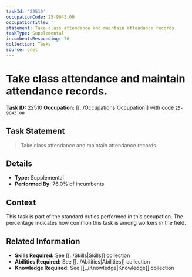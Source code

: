 ```yaml
---
taskId: '22510'
occupationCode: 25-9043.00
occupationTitle: ''
statement: Take class attendance and maintain attendance records.
taskType: Supplemental
incumbentsResponding: 76
collection: Tasks
source: onet
---
```

# Take class attendance and maintain attendance records.

**Task ID:** 22510
**Occupation:** [[../Occupations|Occupation]] with code `25-9043.00`

## Task Statement

> Take class attendance and maintain attendance records.

## Details

- **Type:** Supplemental
- **Performed By:** 76.0% of incumbents

## Context

This task is part of the standard duties performed in this occupation. The percentage indicates how common this task is among workers in the field.

## Related Information

- **Skills Required:** See [[../Skills|Skills]] collection
- **Abilities Required:** See [[../Abilities|Abilities]] collection
- **Knowledge Required:** See [[../Knowledge|Knowledge]] collection
